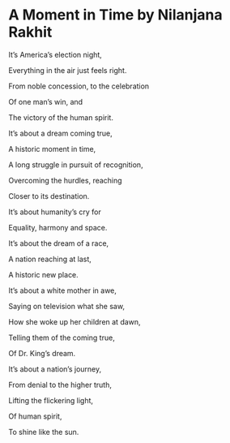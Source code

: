 # A Moment in Time by Nilanjana Rakhit {-}


It’s America’s election night,

Everything in the air just feels right.

From noble concession, to the celebration 

Of one man’s win, and

The victory of the human spirit.

It’s about a dream coming true,

A historic moment in time,

A long struggle in pursuit of recognition,

Overcoming the hurdles, reaching

Closer to its destination.

It’s about humanity’s cry for

Equality, harmony and space.

It’s about the dream of a race, 

A nation reaching at last,

A historic new place.

It’s about a white mother in awe,

Saying on television what she saw,

How she woke up her children at dawn,

Telling them of the coming true,

Of Dr. King’s dream.

It’s about a nation’s journey,

From denial to the higher truth,

Lifting the flickering light,

Of human spirit,

To shine like the sun.